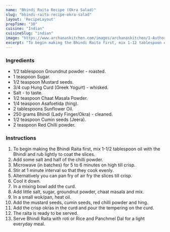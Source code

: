 ---
name: "Bhindi Raita Recipe (Okra Salad)"
slug: "bhindi-raita-recipe-okra-salad"
layout: 'RecipeLayout'
prepTime: "30"
cuisine: "Indian"
cuisineSlug: "indian"
image: "https://www.archanaskitchen.com/images/archanaskitchen/1-Author/Madhuli_Ajay/Bhindi_Raita_Okra_Salad.jpg"
excerpt: "To begin making the Bhindi Raita first, mix 1-12 tablespoon oil with the Bhindi and rub lightly to coat the slices"
---

### Ingredients

- 1/2 tablespoon Groundnut powder - roasted.
- 1 teaspoon Sugar.
- 1/2 teaspoon Mustard seeds.
- 3/4 cup Hung Curd (Greek Yogurt) - whisked.
- Salt - to taste.
- 1/2 teaspoon Chaat Masala Powder.
- 1/4 teaspoon Asafoetida (hing).
- 2 tablespoons Sunflower Oil.
- 250 grams Bhindi (Lady Finger/Okra) - cleaned.
- 1/2 teaspoon Cumin seeds (Jeera).
- 2 teaspoon Red Chilli powder.

### Instructions

1. To begin making the Bhindi Raita first, mix 1-1/2 tablespoon oil with the Bhindi and rub lightly to coat the slices.
1. Add some salt and half of the chilli powder.
1. Microwave (in batches) for 5 to 6 minutes on high till crisp.
1. Stir at 1 minute interval so that they cook evenly.
1. Alternatively you can pan fry of air fry the slices till crisp.
1. Cool it down.
1. In a mixing bowl add the curd.
1. Add little salt, sugar, groundnut powder, chaat masala and mix.
1. In a small wok/pan, heat oil.
1. Add the mustard seeds, cumin seeds, red chilli powder and hing.
1. Add the crisp okras in the curd and pour the tempering on the curd.
1. The raita is ready to be served.
1. Serve Bhindi Raita with roti or Rice and Panchmel Dal for a light everyday meal.
